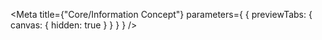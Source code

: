 
<Meta
  title={"Core/Information Concept"}
  parameters={
    {
      previewTabs: {
        canvas: {
          hidden: true
        }
      }
    }
  }
/>

<D2InformationConceptPageIndex />
